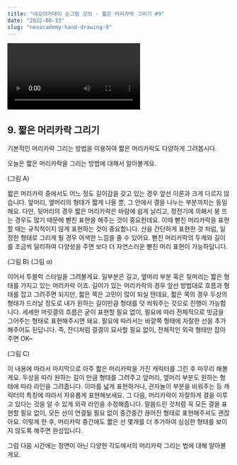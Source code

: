 ```yaml
---
title: "네오아카데미 손그림 강의 - 짧은 머리카락 그리기 #9"
date: "2022-08-13"
slug: "neoacademy-hand-drawing-9"
---
```


<Video 
    videoSrcURL="https://www.youtube.com/embed/DBIt0nP61Zc"
    videoTitle="네오아카데미 손그림 강의 - 짧은 머리카락 그리기 #9"
/>

## 9. 짧은 머리카락 그리기
기본적인 머리카락 그리는 방법을 이용하여 짧은 머리카락도 다양하게 그려봅시다.

오늘은 짧은 머리카락을 그리는 방법에 대해서 알아볼게요.

(그림 A)

짧은 머리카락 중에서도 어느 정도 길이감을 갖고 있는 경우 앞선 이론과 크게 다르지 않습니다.
앞머리, 옆머리의 형태가 짧게 나올 뿐, 그 안에서 결을 나누는 부분까지는 동일해요.
다만, 뒷머리의 경우 짧은 머리카락은 바람에 쉽게 날리고, 정전기에 의해서 붕 뜨는 경우도 많기 때문에 뻗친 표현을 해주는 것이 중요한데요. 이때 뻗친 머리카락을 표현할 때는 규칙적이지 않게 표현하는 것이 중요합니다. 산을 간단하게 표현한 것 처럼, 일정한 형태로 그리게 될 경우 어색한 느낌을 줄 수 있어요. 뻗친 머리카락의 두께와 길이를 조금씩 달리하여 다양성을 주면 보다 더 자연스러운 뻗친 머리 표현이 가능하답니다.

(그림 B) (그림 α)

이어서 투블럭 스타일을 그려볼게요.
일부분은 길고, 옆머리 부분 혹은 뒷머리는 짧은 형태를 가지고 있는 머리카락 이죠.
길이가 있는 머리카락의 경우 앞선 방법대로 흐름과 형태를 잡고 그려주면 되지만, 짧은 쪽은 고민이 많이 되실 텐데요, 짧은 쪽의 경우 두상의 형태가 드러날 정도로 내가 원하는 길이만큼 형태를 덧 씌워주는 것으로 진행이 가능합니다. 세세한 머릿결의 흐름은 굳이 표현할 필요 없이, 필요에 따라 전체적으로 빗금을 그어주는 형태로 표현해주시면 돼요. 필요에 따라서는 바깥쪽 형태에 자잘한 선을 추가해주어도 된답니다. 즉, 잔디처럼 결결이 묘사할 필요 없이, 전체적인 외곽 형태만 잡아주면 OK~

(그림 C)

이 내용에 따라서 마지막으로 아주 짧은 머리카락을 가진 캐릭터를 그린 후 마무리 해볼게요.
두상을 따라 원하는 길이 만큼 형태를 그려주고 앞머리, 옆머리 부분도 원하는 형태에 따라 라인을 그려줍니다. 이마를 넓게 표현하거나, 관자놀이 부분을 비워주는 등 캐릭터의 특징에 따라서 자유롭게 표현해보세요. 그 다음, 머리카락이 자잘하게 결을 이루고 있다는 것을 알 수 있게 외곽 라인을 수정해줍니다. 말씀드린 것처럼 꼭 모든 결을 표현할 필요 없이, 모든 선이 연결될 필요 없이 중간중간 끊어진 형태로 표현해주셔도 괜찮아요. 이렇게 한 후, 머리카락 중간에도 짧은 선 몇개를 더 추가하여 심심한 형태를 보이지 않도록 해주면 완성입니다.

그럼 다음 시간에는 정면이 아닌 다양한 각도에서의 머리카락 그리는 법에 대해 알아볼게요.